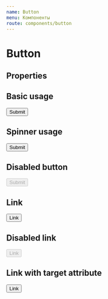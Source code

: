 ```yaml
---
name: Button
menu: Компоненты
route: components/button
---
```



# Button

## Properties

<Props of={Button} />

## Basic usage

<Playground>
    <ButtonWrapper>
        <Button>Submit</Button>
    </ButtonWrapper>
</Playground>

## Spinner usage

<Playground>
    <ButtonWrapper>
        <Button showSpinner={true}>Submit</Button>
    </ButtonWrapper>
</Playground>

## Disabled button

<Playground>
    <ButtonWrapper>
        <Button disabled={true}>Submit</Button>
    </ButtonWrapper>
</Playground>

## Link

<Playground>
    <ButtonWrapper>
        <Button href="#">Link</Button>
    </ButtonWrapper>
</Playground>

## Disabled link

<Playground>
    <ButtonWrapper>
        <Button href="#" disabled={true}>
            Link
        </Button>
    </ButtonWrapper>
</Playground>

## Link with target attribute

<Playground>
    <ButtonWrapper>
        <Button target="_blank" href="#">
            Link
        </Button>
    </ButtonWrapper>
</Playground>
